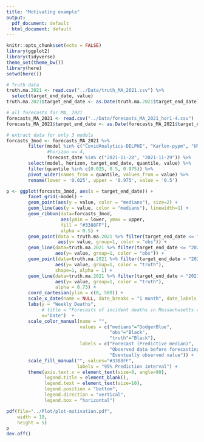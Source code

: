 ```yaml
---
title: "Motivating example"
output:
  pdf_document: default
  html_document: default
---
```


```r
knitr::opts_chunk$set(echo = FALSE)
library(ggplot2)
library(tidyverse)
theme_set(theme_bw())
library(here)
setwd(here())
```

```r
# Truth data
truth.ma.2021 <- read.csv("../Data/truth_MA_2021.csv") %>% 
  select(target_end_date, value) 
truth.ma.2021$target_end_date <- as.Date(truth.ma.2021$target_end_date)

# all forecasts for MA, 2021
forecasts_MA_2021 <- read.csv("../Data/forecasts_MA_2021_hor1-4.csv") 
forecasts_MA_2021$target_end_date <- as.Date(forecasts_MA_2021$target_end_date)        

# extract data for only 3 models
forcasts_3mod <- forecasts_MA_2021 %>% 
        filter(model %in% c("CovidAnalytics-DELPHI", "Karlen-pypm", "UMass-MechBayes"),
               #horizon == 4,
               forecast_date %in% c("2021-11-28", "2021-11-29")) %>% 
        select(model, horizon, target_end_date, quantile, value) %>% 
        filter(quantile %in% c(0.025, 0.5, 0.975)) %>% 
        pivot_wider(names_from = quantile, values_from = value) %>% 
        rename(lower = '0.025', upper = '0.975', value = '0.5')

```


```r
p <- ggplot(forcasts_3mod, aes(x = target_end_date)) +
        facet_grid(~model) +
        geom_point(aes(y = value, color = "medians"), size=2) +
        geom_line(aes(y = value, color = "medians"), linewidth=1) +
        geom_ribbon(data=forcasts_3mod, 
                    aes(ymin = lower, ymax = upper, 
                    fill = "#3388FF"),
                    alpha = 0.5) +
        geom_point(data = truth.ma.2021 %>% filter(target_end_date <= "2021-11-27"),
                   aes(y= value, group=1, color = "obs")) +
        geom_line(data=truth.ma.2021 %>% filter(target_end_date <= "2021-11-27"), 
                  aes(y= value, group=1, color = "obs")) +
        geom_point(data=truth.ma.2021 %>% filter(target_end_date > "2021-11-27"), 
                  aes(y= value, group=1, color = "truth"), 
                  shape=1, alpha = 1) +
        geom_line(data=truth.ma.2021 %>% filter(target_end_date > "2021-11-27"), 
                  aes(y= value, group=1, color = "truth"), 
                  alpha = 0.75) +
        coord_cartesian(ylim = c(0, 500)) +
        scale_x_date(name = NULL, date_breaks = "1 month", date_labels = "%b-%y") +
        labs(y = "Weekly Deaths",
             # title = "Forecasts of incident deaths in Massachusetts on November 28, 2021", 
             x="Date")  +
        scale_color_manual(name = "", 
                           values = c("medians"="DodgerBlue", 
                                      "obs"="Black", 
                                      "truth"="Black"), 
                           labels = c("Forecast (Predictive median)", 
                                      "Observed data before forecasting", 
                                      "Eventually observed value")) + 
        scale_fill_manual("", values="#3388FF", 
                          labels = "95% Prediction interval") +
        theme(axis.text.x = element_text(size=8, angle=90),
              legend.title = element_blank(),
              legend.text = element_text(size=10),
              legend.position = "bottom", 
              legend.direction = "vertical", 
              legend.box = "horizontal")

```

```r
pdf(file="../Plot/plot-motivation.pdf",
    width = 10,
    height = 5)
p
dev.off()
```

